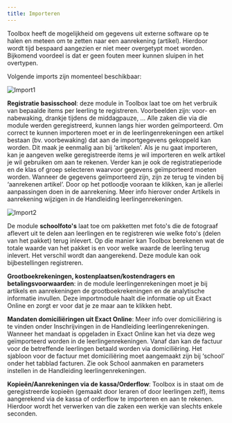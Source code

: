 ```yaml
---
title: Importeren
---
```

Toolbox heeft de mogelijkheid om gegevens uit externe software op te halen en meteen om te zetten naar een aanrekening (artikel). Hierdoor wordt tijd bespaard aangezien er niet meer overgetypt moet worden. Bijkomend voordeel is dat er geen fouten meer kunnen sluipen in het overtypen.

Volgende imports zijn momenteel beschikbaar:

![Import1](./import1.png)

**Registratie basisschool**: deze module in Toolbox laat toe om het verbruik van bepaalde items per leerling te registreren. Voorbeelden zijn: voor- en nabewaking, drankje tijdens de middagpauze, ... Alle zaken die via die module werden geregistreerd, kunnen langs hier worden geïmporteerd. Om correct te kunnen importeren moet er in de leerlingenrekeningen een artikel bestaan (bv. voorbewaking) dat aan de importgegevens gekoppeld kan worden. Dit maak je eenmalig aan bij ‘artikelen’. Als je nu gaat importeren, kan je aangeven welke geregistreerde items je wil importeren en welk artikel je wil gebruiken om aan te rekenen. Verder kan je ook de registratieperiode en de klas of groep selecteren waarvoor gegevens geïmporteerd moeten worden.
Wanneer de gegevens geïmporteerd zijn, zijn ze terug te vinden bij ‘aanrekenen artikel’. Door op het potloodje vooraan te klikken, kan je allerlei aanpassingen doen in de aanrekening. Meer info hierover onder Artikels in aanrekening wijzigen in de Handleiding leerlingenrekeningen.

![Import2](./import2.jpg)
 

De module **schoolfoto's** laat toe om pakketten met foto's die de fotograaf aflevert uit te delen aan leerlingen en te registreren wie welke foto's (delen van het pakket) terug inlevert. Op die manier kan Toolbox berekenen wat de totale waarde van het pakket is en voor welke waarde de leerling terug inlevert. Het verschil wordt dan aangerekend. Deze module kan ook bijbestellingen registreren.
 

**Grootboekrekeningen, kostenplaatsen/kostendragers en betalingsvoorwaarden**: in de module leerlingenrekeningen moet je bij artikels en aanrekeningen de grootboekrekeningen en de analytische informatie invullen. Deze importmodule haalt die informatie op uit Exact Online en zorgt er voor dat je ze maar aan te klikken hebt.
 

**Mandaten domiciliëringen uit Exact Online**: Meer info over domiciliëring is te vinden onder Inschrijvingen in de Handleiding leerlingenrekeningen. Wanneer het mandaat is opgeladen in Exact Online kan het via deze weg geïmporteerd worden in de leerlingenrekeningen. Vanaf dan kan de factuur voor de betreffende leerlingen betaald worden via domiciliëring. Het sjabloon voor de factuur met domiciliëring moet aangemaakt zijn bij ‘school’ onder het tabblad facturen.  Zie ook School aanmaken en parameters instellen in de Handleiding leerlingenrekeningen.
    

**Kopieën/Aanrekeningen via de kassa/Orderflow**: Toolbox is in staat om de geregistreerde kopieën (gemaakt door leraren of door leerlingen zelf), items aangerekend via de kassa of orderflow te importeren en aan te rekenen. Hierdoor wordt het verwerken van die zaken een werkje van slechts enkele seconden.
 